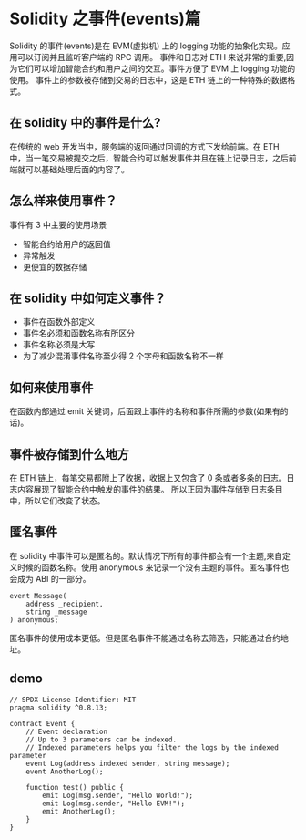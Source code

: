 # Solidity 之事件(events)篇

Solidity 的事件(events)是在 EVM(虚拟机) 上的 logging 功能的抽象化实现。应用可以订阅并且监听客户端的 RPC 调用。
事件和日志对 ETH 来说非常的重要,因为它们可以增加智能合约和用户之间的交互。事件方便了 EVM 上 logging 功能的使用。
事件上的参数被存储到交易的日志中，这是 ETH 链上的一种特殊的数据格式。

## 在 solidity 中的事件是什么?

在传统的 web 开发当中，服务端的返回通过回调的方式下发给前端。在 ETH 中，当一笔交易被提交之后，智能合约可以触发事件并且在链上记录日志，之后前端就可以基础处理后面的内容了。

## 怎么样来使用事件？

事件有 3 中主要的使用场景

- 智能合约给用户的返回值
- 异常触发
- 更便宜的数据存储

## 在 solidity 中如何定义事件？

- 事件在函数外部定义
- 事件名必须和函数名称有所区分
- 事件名称必须是大写
- 为了减少混淆事件名称至少得 2 个字母和函数名称不一样

## 如何来使用事件

在函数内部通过 emit 关键词，后面跟上事件的名称和事件所需的参数(如果有的话)。

## 事件被存储到什么地方

在 ETH 链上，每笔交易都附上了收据，收据上又包含了 0 条或者多条的日志。日志内容展现了智能合约中触发的事件的结果。
所以正因为事件存储到日志条目中，所以它们改变了状态。

## 匿名事件

在 solidity 中事件可以是匿名的。默认情况下所有的事件都会有一个主题,来自定义时候的函数名称。使用 anonymous 来记录一个没有主题的事件。匿名事件也会成为 ABI 的一部分。

```solidity
event Message(
    address _recipient,
    string _message
) anonymous;
```

匿名事件的使用成本更低。但是匿名事件不能通过名称去筛选，只能通过合约地址。

## demo

```solidity
// SPDX-License-Identifier: MIT
pragma solidity ^0.8.13;

contract Event {
    // Event declaration
    // Up to 3 parameters can be indexed.
    // Indexed parameters helps you filter the logs by the indexed parameter
    event Log(address indexed sender, string message);
    event AnotherLog();

    function test() public {
        emit Log(msg.sender, "Hello World!");
        emit Log(msg.sender, "Hello EVM!");
        emit AnotherLog();
    }
}
```
